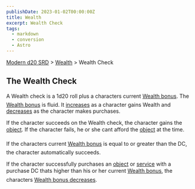 ```yaml
---
publishDate: 2023-01-02T00:00:00Z
title: Wealth
excerpt: Wealth Check
tags:
  - markdown
  - conversion
  - Astro
---
```


[Modern d20 SRD](/#modernD20) > [Wealth](modern-d20-srd-wealth-index) > Wealth Check

## The Wealth Check

A Wealth check is a 1d20 roll plus a characters current [Wealth bonus](modern-d20-srd-wealth-wealth-bonus). The [Wealth bonus](modern-d20-srd-wealth-wealth-bonus) is fluid. It [increases](modern-d20-srd-wealth-regaining-wealth) as a character gains Wealth
and [decreases](modern-d20-srd-wealth-losing-wealth) as the character makes purchases.

If the character succeeds on the Wealth check, the character gains the [object](modern-d20-srd-equipment-index). If the character fails, he or she cant afford the [object](modern-d20-srd-equipment-index) at the time.

If the characters current [Wealth bonus](modern-d20-srd-wealth-wealth-bonus) is equal to or greater than the DC, the character automatically succeeds.

If the character successfully purchases an [object](modern-d20-srd-equipment-equipment-general) or [service](modern-d20-srd-equipment-services) with a purchase DC thats higher than his or her current [Wealth bonus](modern-d20-srd-wealth-wealth-bonus), the characters [Wealth bonus decreases](modern-d20-srd-wealth-losing-wealth).
